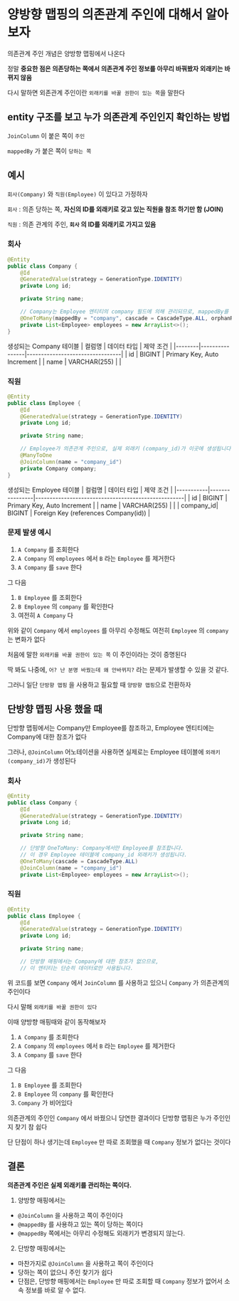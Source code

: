 # 양방향 맵핑의 의존관계 주인에 대해서 알아보자

의존관계 주인 개념은 양방향 맵핑에서 나온다

정말 **중요한 점은 의존당하는 쪽에서 의존관계 주인 정보를 아무리 바꿔봤자 외래키는 바뀌지 않음**

다시 말하면 외존관계 주인이란 `외래키를 바꿀 권한이 있는 쪽`을 말한다

## entity 구조를 보고 누가 의존관계 주인인지 확인하는 방법

`JoinColumn` 이 붙은 쪽이 `주인`

`mappedBy` 가 붙은 쪽이 `당하는 쪽`

## 예시

`회사(Company)` 와 `직원(Employee)` 이 있다고 가정하자


`회사` : 의존 당하는 쪽, **자신의 ID를 외래키로 갖고 있는 직원을 참조 하기만 함 (JOIN)**

`직원` : 의존 관계의 주인, **`회사` 의 ID를 외래키로 가지고 있음**

### 회사

```java 
@Entity
public class Company {
    @Id
    @GeneratedValue(strategy = GenerationType.IDENTITY)
    private Long id;

    private String name;

    // Company는 Employee 엔티티의 company 필드에 의해 관리되므로, mappedBy를 사용합니다.
    @OneToMany(mappedBy = "company", cascade = CascadeType.ALL, orphanRemoval = true)
    private List<Employee> employees = new ArrayList<>();
}
```

생성되는 Company 테이블
| 컬럼명 | 데이터 타입    | 제약 조건                       |
|--------|----------------|---------------------------------|
| id     | BIGINT         | Primary Key, Auto Increment     |
| name   | VARCHAR(255)   |                                 |


### 직원

```java
@Entity
public class Employee {
    @Id
    @GeneratedValue(strategy = GenerationType.IDENTITY)
    private Long id;

    private String name;

    // Employee가 의존관계 주인으로, 실제 외래키 (company_id)가 이곳에 생성됩니다.
    @ManyToOne
    @JoinColumn(name = "company_id")
    private Company company;
}

```

생성되는 Employee 테이블
| 컬럼명    | 데이터 타입    | 제약 조건                                         |
|-----------|----------------|----------------------------------------------------|
| id        | BIGINT         | Primary Key, Auto Increment                        |
| name      | VARCHAR(255)   |                                                    |
| company_id| BIGINT         | Foreign Key (references Company(id))               |

### 문제 발생 예시

1. `A Company` 를 조회한다
2. `A Company` 의 `employees` 에서 `B` 라는 `Employee` 를 제거한다
3. `A Company` 를 `save` 한다

그 다음

1. `B Employee` 를 조회한다
2. `B Employee` 의 `company` 를 확인한다
3. 여전히 `A Company` 다

위와 같이 `Company` 에서 `employees` 를 아무리 수정해도 여전히 `Employee` 의 `company` 는 변화가 없다

처음에 말한 `외래키를 바꿀 권한이 있는 쪽` 이 주인이라는 것이 증명된다

딱 봐도 나중에, `어? 난 분명 바꿨는데 왜 안바뀌지?` 라는 문제가 발생할 수 있을 것 같다.

그러니 일단 `단방향 맵핑` 을 사용하고 필요할 때 `양방향 맵핑`으로 전환하자

## 단방향 맵핑 사용 했을 때

단방향 맵핑에서는 Company만 Employee를 참조하고, Employee 엔티티에는 Company에 대한 참조가 없다

그러나, `@JoinColumn` 어노테이션을 사용하면 실제로는 Employee 테이블에 `외래키(company_id)`가 생성된다


### 회사

```java
@Entity
public class Company {
    @Id
    @GeneratedValue(strategy = GenerationType.IDENTITY)
    private Long id;

    private String name;

    // 단방향 OneToMany: Company에서만 Employee를 참조합니다.
    // 이 경우 Employee 테이블에 company_id 외래키가 생성됩니다.
    @OneToMany(cascade = CascadeType.ALL)
    @JoinColumn(name = "company_id")
    private List<Employee> employees = new ArrayList<>();
```


### 직원 

```java
@Entity
public class Employee {
    @Id
    @GeneratedValue(strategy = GenerationType.IDENTITY)
    private Long id;

    private String name;

    // 단방향 매핑에서는 Company에 대한 참조가 없으므로,
    // 이 엔티티는 단순히 데이터로만 사용됩니다.
```

위 코드를 보면 `Company` 에서 `JoinColumn` 를 사용하고 있으니 `Company` 가 의존관계의 주인이다

다시 말해 `외래키를 바꿀 권한이 있다`

이때 양방향 매핑때와 같이 동작해보자

1. `A Company` 를 조회한다
2. `A Company` 의 `employees` 에서 `B` 라는 `Employee` 를 제거한다
3. `A Company` 를 `save` 한다

그 다음

1. `B Employee` 를 조회한다
2. `B Employee` 의 `company` 를 확인한다
3. `Company` 가 비어있다

의존관계의 주인인 `Company` 에서 바꿨으니 당연한 결과이다
단방향 맵핑은 누가 주인인지 찾기 참 쉽다

단 단점이 하나 생기는데 `Employee` 만 따로 조회했을 때 `Company` 정보가 없다는 것이다

## 결론

**의존관계 주인은 실제 외래키를 관리하는 쪽이다.**

1. 양방향 매핑에서는
- `@JoinColumn` 을 사용하고 쪽이 주인이다
- `@mappedBy` 를 사용하고 있는 쪽이 당하는 쪽이다
- `@mappedBy` 쪽에서는 아무리 수정해도 외래키가 변경되지 않는다.

2. 단방향 매핑에서는
- 마찬가지로 `@JoinColumn` 을 사용하고 쪽이 주인이다
- 당하는 쪽이 없으니 주인 찾기가 쉽다
- 단점은, 단방향 매핑에서는 `Employee` 만 따로 조회할 때 `Company` 정보가 없어서 소속 정보를 바로 알 수 없다.
